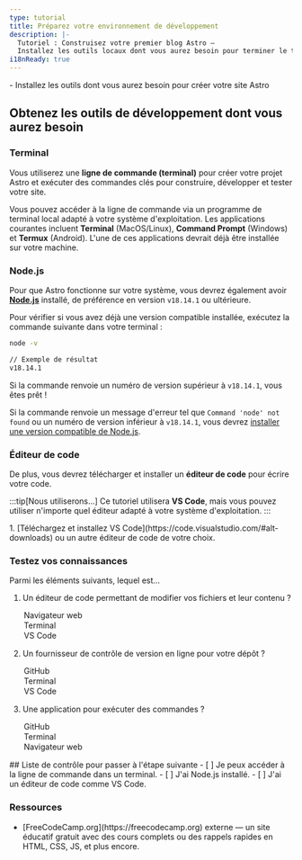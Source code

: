 ```yaml
---
type: tutorial
title: Préparez votre environnement de développement
description: |-
  Tutoriel : Construisez votre premier blog Astro —
  Installez les outils locaux dont vous aurez besoin pour terminer le tutoriel
i18nReady: true
---
```


<PreCheck>
  - Installez les outils dont vous aurez besoin pour créer votre site Astro
</PreCheck>

## Obtenez les outils de développement dont vous aurez besoin

### Terminal

Vous utiliserez une **ligne de commande (terminal)** pour créer votre projet Astro et exécuter des commandes clés pour construire, développer et tester votre site.

Vous pouvez accéder à la ligne de commande via un programme de terminal local adapté à votre système d'exploitation. Les applications courantes incluent **Terminal** (MacOS/Linux), **Command Prompt** (Windows) et **Termux** (Android). L'une de ces applications devrait déjà être installée sur votre machine.

### Node.js

Pour que Astro fonctionne sur votre système, vous devrez également avoir [**Node.js**](https://nodejs.org/fr/) installé, de préférence en version `v18.14.1` ou ultérieure.

Pour vérifier si vous avez déjà une version compatible installée, exécutez la commande suivante dans votre terminal :

```sh
node -v

// Exemple de résultat
v18.14.1
```

Si la commande renvoie un numéro de version supérieur à `v18.14.1`, vous êtes prêt !

Si la commande renvoie un message d'erreur tel que `Command 'node' not found` ou un numéro de version inférieur à `v18.14.1`, vous devrez [installer une version compatible de Node.js](https://docs.npmjs.com/downloading-and-installing-node-js-and-npm).

### Éditeur de code

De plus, vous devrez télécharger et installer un **éditeur de code** pour écrire votre code.

:::tip[Nous utiliserons...]
Ce tutoriel utilisera **VS Code**, mais vous pouvez utiliser n'importe quel éditeur adapté à votre système d'exploitation.
:::

<Steps>
1. [Téléchargez et installez VS Code](https://code.visualstudio.com/#alt-downloads) ou un autre éditeur de code de votre choix.
</Steps>



<Box icon="question-mark">

### Testez vos connaissances

Parmi les éléments suivants, lequel est...
1. Un éditeur de code permettant de modifier vos fichiers et leur contenu ?

    <MultipleChoice>
      <Option>
        Navigateur web
      </Option>
      <Option>
        Terminal
      </Option>
      <Option isCorrect>
        VS Code
      </Option>
    </MultipleChoice>

2. Un fournisseur de contrôle de version en ligne pour votre dépôt ?

    <MultipleChoice>
      <Option isCorrect>
        GitHub
      </Option>
      <Option>
        Terminal
      </Option>
      <Option>
        VS Code
      </Option>
    </MultipleChoice>

3. Une application pour exécuter des commandes ?
    <MultipleChoice>
      <Option>
        GitHub
      </Option>
      <Option isCorrect>
        Terminal
      </Option>
      <Option>
        Navigateur web
      </Option>
    </MultipleChoice>

</Box>

<Box icon="check-list">
## Liste de contrôle pour passer à l'étape suivante

<Checklist>
- [ ] Je peux accéder à la ligne de commande dans un terminal.
- [ ] J'ai Node.js installé.
- [ ] J'ai un éditeur de code comme VS Code.
</Checklist>
</Box>


### Ressources

- <p>[FreeCodeCamp.org](https://freecodecamp.org) <Badge>externe</Badge> — un site éducatif gratuit avec des cours complets ou des rappels rapides en HTML, CSS, JS, et plus encore.</p>

